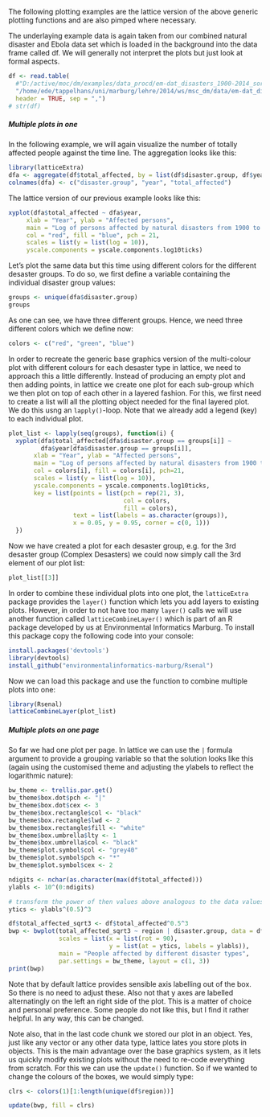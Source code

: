 <!---
Version: "2013-10-23"
Copyright (C) 2013 Thomas Nauss, GNU GPL (>=3)
-->

The following plotting examples are the lattice version of the above generic 
plotting functions and are also pimped where necessary.

The underlaying example data is again taken from our combined natural disaster and 
Ebola data set which is loaded in the background into the data frame called df. 
We will generally not interpret the plots but just look at formal aspects.

```r
df <- read.table(
  #"D:/active/moc/dm/examples/data_procd/em-dat_disasters_1900-2014_sorted.csv", 
  "/home/ede/tappelhans/uni/marburg/lehre/2014/ws/msc_dm/data/em-dat_disasters_1900-2014_sorted.csv", 
  header = TRUE, sep = ",")
# str(df)
```


##### Multiple plots in one
In the following example, we will again visualize the number of totally affected 
people against the time line. The aggregation looks like this:
```r
library(latticeExtra)
dfa <- aggregate(df$total_affected, by = list(df$disaster.group, df$year), FUN = sum)
colnames(dfa) <- c("disaster.group", "year", "total_affected")
```

The lattice version of our previous example looks like this:
```r
xyplot(dfa$total_affected ~ dfa$year, 
     xlab = "Year", ylab = "Affected persons",
     main = "Log of persons affected by natural disasters from 1900 to 2013",
     col = "red", fill = "blue", pch = 21,
     scales = list(y = list(log = 10)),
     yscale.components = yscale.components.log10ticks)
```

Let's plot the same data but this time using different colors for the different
desaster groups. To do so, we first define a variable containing the individual
disaster group values:
```r
groups <- unique(dfa$disaster.group)
groups
```
As one can see, we have three different groups. Hence, we need three different 
colors which we define now:
```r
colors <- c("red", "green", "blue")
```

In order to recreate the generic base graphics version of the multi-colour plot
with different colours for each desaster type in lattice, we need to approach 
this a little differently. Instead of producing an empty plot and then adding
points, in lattice we create one plot for each sub-group which we then plot
on top of each other in a layered fashion. For this, we first need to create a 
list will all the plotting object needed for the final layered plot. We do this
usng an `lapply()`-loop. Note that we already add a legend (key) to each 
individual plot.

```r
plot_list <- lapply(seq(groups), function(i) {
  xyplot(dfa$total_affected[dfa$disaster.group == groups[i]] ~
         dfa$year[dfa$disaster.group == groups[i]],      
       xlab = "Year", ylab = "Affected persons",
       main = "Log of persons affected by natural disasters from 1900 to 2013",
       col = colors[i], fill = colors[i], pch=21,
       scales = list(y = list(log = 10)),
       yscale.components = yscale.components.log10ticks,
       key = list(points = list(pch = rep(21, 3), 
                                col = colors,
                                fill = colors),
                  text = list(labels = as.character(groups)), 
                  x = 0.05, y = 0.95, corner = c(0, 1)))
  })
```

Now we have created a plot for each desaster group, e.g. for the 3rd desaster 
group (Complex Desasters) we could now simply call the 3rd element of our 
plot list:

```r
plot_list[[3]]
```

In order to combine these individual plots into one plot, the `latticeExtra` 
package provides the `layer()` function which lets you add layers to existing plots.
However, in order to not have too many `layer()` calls we will use another 
function called `latticeCombineLayer()` which is part of an R package developed
by us at Environmental Informatics Marburg. To install this 
package copy the following code into your console:

```r
install.packages('devtools')
library(devtools)
install_github("environmentalinformatics-marburg/Rsenal")
```

Now we can load this package and use the function to combine multiple plots 
into one:

```r
library(Rsenal)
latticeCombineLayer(plot_list)
```


##### Multiple plots on one page
So far we had one plot per page. In lattice we can use the `|` formula argument
to provide a grouping variable so that the solution looks like this (again using
the customised theme and adjusting the ylabels to reflect the logarithmic nature):

```r
bw_theme <- trellis.par.get()
bw_theme$box.dot$pch <- "|"
bw_theme$box.dot$cex <- 3
bw_theme$box.rectangle$col <- "black"
bw_theme$box.rectangle$lwd <- 2
bw_theme$box.rectangle$fill <- "white"
bw_theme$box.umbrella$lty <- 1
bw_theme$box.umbrella$col <- "black"
bw_theme$plot.symbol$col <- "grey40"
bw_theme$plot.symbol$pch <- "*"
bw_theme$plot.symbol$cex <- 2

ndigits <- nchar(as.character(max(df$total_affected)))
ylabls <- 10^(0:ndigits)

# transform the power of then values above analogous to the data values
ytics <- ylabls^(0.5)^3

df$total_affected_sqrt3 <- df$total_affected^0.5^3
bwp <- bwplot(total_affected_sqrt3 ~ region | disaster.group, data = df,    
              scales = list(x = list(rot = 90), 
                            y = list(at = ytics, labels = ylabls)),
              main = "People affected by different disaster types",
              par.settings = bw_theme, layout = c(1, 3))
print(bwp)
```

Note that by default lattice provides sensible axis labelling out of the box.
So there is no need to adjust these. Also not that y axes are labelled alternatingly
on the left an right side of the plot. This is a matter of choice and personal
preference. Some people do not like this, but I find it rather helpful. In any way,
this can be changed.

Note also, that in the last code chunk we stored our plot in an object. Yes, just
like any vector or any other data type, lattice lates you store plots in objects.
This is the main advantage over the base graphics system, as it lets us quickly 
modify existing plots without the need to re-code everything from scratch. For 
this we can use the `update()` function. So if we wanted to change the colours of 
the boxes, we would simply type:

```r
clrs <- colors(1)[1:length(unique(df$region))]

update(bwp, fill = clrs)
```

